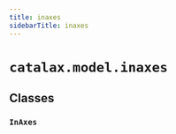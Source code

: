 ```yaml
---
title: inaxes
sidebarTitle: inaxes
---
```


# `catalax.model.inaxes`

## Classes

### `InAxes` <sup><a href="https://github.com/JR-1991/Catalax/blob/master/catalax/model/inaxes.py#L4" target="_blank"><Icon icon="github" style="width: 14px; height: 14px;" /></a></sup>
